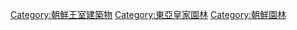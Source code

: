 [[Category:朝鮮王室建築物|Category:朝鮮王室建築物]]
[[Category:東亞皇家園林|Category:東亞皇家園林]]
[[Category:朝鮮園林|Category:朝鮮園林]]
